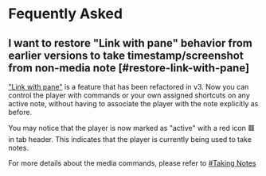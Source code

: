 # Fequently Asked

## I want to restore "Link with pane" behavior from earlier versions to take timestamp/screenshot from non-media note [#restore-link-with-pane]

["Link with pane"](https://github.com/PKM-er/media-extended/wiki/Open-Links-in-One-Shared-Player) is a feature that has been refactored in v3. Now you can control the player with commands or your own assigned shortcuts on any active note, without having to associate the player with the note explicitly as before.

You may notice that the player is now marked as "active" with a red icon 🟥 in tab header. This indicates that the player is currently being used to take notes. 


For more details about the media commands, please refer to [#Taking Notes](/getting-started/first-note#taking-notes)
